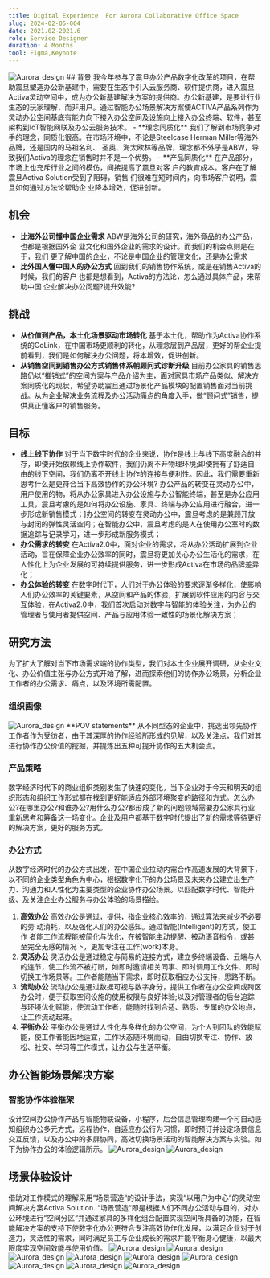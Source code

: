 ```yaml
---
title: Digital Experience  For Aurora Collaborative Office Space
slug: 2024-02-05-004
date: 2021.02-2021.6
role: Service Designer 
duration: 4 Months 
tool: Figma,Keynote
---
```


<Image src="/office_design/office_014.png" alt="Aurora_design" className="my-6 rounded-lg"/>
## 背景
我今年参与了震旦办公产品数字化改革的项目，在帮助震旦塑造办公新基建中，需要在生态中引入云服务商、软件提供商，进入震旦Activa灵动空间中，成为办公新基建解决方案的提供商。办公新基建，是要让行业生态的玩家理解，而非用户。通过智能办公场景解决方案使ACTIVA产品系列作为灵动办公空间基底有能力向下接入办公空间及设施向上接入办公终端、软件，甚至架构到IoT智能网联及办公云服务技术。
- **理念同质化**
我们了解到市场竞争对手的理念，同质化很高。在市场环境中，不论是Steelcase Herman Miller等海外品牌，还是国内的马祖名利、 圣奥、海太欧林等品牌，理念都不外乎是ABW，导致我们Activa的理念在销售时并不是一个优势。
- **产品同质化**
在产品部分，市场上也充斥行业之间的模仿，间接提高了震旦对客 户的教育成本。客户在了解震旦Activa Solution受到了阻碍，销售 们很难在短时间内，向市场客户说明，震旦如何通过方法论帮助企 业降本增效，促进创新。


## 机会
- **比海外公司懂中国企业需求**
ABW是海外公司的研究，海外竟品的办公产品，也都是根据国外企 业文化和国外企业的需求的设计。而我们的机会点则是在于，我们 更了解中国的企业，不论是中国企业的管理文化，还是办公需求
- **比外国人懂中国人的办公方式**
回到我们的销售协作系统，或是在销售Activa的时候，我们的客户 也都是想看到，Activa的方法论，怎么通过具体产品，来帮助中国 企业解决办公问题?提升效能?


## 挑战
- **从价值到产品，本土化场景驱动市场转化**
基于本土化，帮助作为Activa协作系统的CoLink，在中国市场更顺利的转化，从理念层到产品层，更好的帮企业提前看到，我们是如何解决办公问题，将本增效，促进创新。
- **从销售空间到销售办公方式销售体系朝顾问式诊断升级**
目前办公家具的销售思路仍以“推销式”的空间方案与产品介绍为主，面对家具市场产品类似、解决方案同质化的现状，希望协助震旦通过场景化产品模块的配置销售面对当前挑战。从为企业解决业务流程及办公活动痛点的角度入手，做“顾问式”销售，提供真正懂客户的销售服务。


## 目标
- **线上线下协作**
对于当下数字时代的企业来说，协作是线上与线下高度融合的并存，即使开始依赖线上协作软件，我们仍离不开物理环境;即使拥有了舒适自由的线下空间，我们仍离不开线上协作的连接与便利性。因此，我们需要重新思考什么是更符合当下高效协作的办公环境?
办公产品的转变在灵动办公中，用户使用的物，将从办公家具进入办公设施与办公智能终端，甚至是办公应用工具，震旦考慮的是如何将办公设施、家具、终端与办公应用进行融合，进一步形成新销售模式；︎办公空间的转变在灵动办公中，震旦考虑的是兼顾开放与封闭的弹性灵活空间；在智能办公中，震旦考虑的是人在使用办公室时的数据追踪与记录学习，进一步形成新服务模式；
- **办公需求的转变**
在Activa2.0中，面对企业的需求，将从办公活动扩展到企业活动，旨在保障企业办公效率的同时，震旦将更加关心办公生活化的需求，在人性化上为企业发展的可持续提供服务，进一步形成Activa在市场的品牌差异化；
- **办公体验的转变**
在数字时代下，人们对于办公体验的要求逐渐多样化，使影响人们办公效率的关键要素，从空间和产品的体验，扩展到软件应用的内容与交互体验，在Activa2.0中，我们首次启动对数字与智能的体验关注，为办公的管理者与使用者提供空间、产品与应用体验一致性的场景化解决方案；


## 研究方法
为了扩大了解对当下市场需求端的协作类型，我们对本土企业展开调研，从企业文化、办公价值主张与办公方式开始了解，进而探索他们的协作办公场景，分析企业工作者的办公需求、痛点，以及环境所需配置。


### 组织画像
<Image src="/office_design/office_02.jpeg" alt="Aurora_design" className="my-6 rounded-lg"/>
**POV statements**
从不同型态的企业中，挑选出领先协作工作者作为受彷者，由于其深厚的协作经验所形成的见解，以及关注点，我们对其进行协作办公价值的挖掘，并提炼出五种可提升协作的五大机会点。


### 产品策略
数字经济时代下的商业组织类别发生了快速的变化，当下企业对于今天和明天的组织形态和组织工作形式都在找到更好能适应外部环境聚变的路径和方式。怎么办公?在哪里办公?和谁办公?用什么办公?都形成了新的问题领域需要办公家具行业重新思考和筹备这一场变化。企业及用户都基于数字时代提出了新的需求等待更好的解决方案，更好的服务方式。


### 办公方式
从数字经济时代的办公方式出发，在中国企业拉动内需合作高速发展的大背景下，以不同的企业类型角色为中心，根据数字化下的办公场景及未来办公建立出生产力、沟通力和人性化为主要类型的企业协作办公场景。以匹配数字时代、智能升级、及关注企业办公服务与办公体验的场景描绘。
1. **高效办公**
高效办公是通过，提供，指企业核心效率的，通过算法来减少不必要的劳 动消耗，以及强化人们的办公感知。通过智能(Intelligent)的方式，使工作 者能工作流程能被简化与优化，在被智能主动提醒、被动语音指令，或甚 至完全无感的情况下，更加专注在工作(work)本身。
2. **灵活办公**
灵活办公是通过稳定与简易的连接方式，建立多终端设备、云端与人的连节，使工作流不被打断，如即时邀请相关同事、即时调用工作文件、即时切换工作场景等。工作者能随当下需求，即时获取相应办公支持，思路不断。
3. **流动办公**
流动办公是通过数据可视与数字身分，提供工作者在办公空间或跨区办公时，便于获取空间设施的使用权限与良好体验;以及对管理者的后台追踪与环境优化赋能，使流动工作者，能随时找到合适、熟悉、专属的办公地点，让工作流动起来。
4. **平衡办公**
平衡办公是通过人性化与多样化的办公空间，为个人到团队的效能赋能，使工作者能因地适宜，工作状态随环境而动，自由切换专注、协作、放松、社交、学习等工作模式，让办公与生活平衡。


## 办公智能场景解决方案
### 智能协作体验框架
设计空间办公协作产品与智能物联设备，小程序，后台信息管理构建一个可自动感知组织办公多元方式，远程协作，自适应办公行为习惯，即时预订并设定场景信息交互反馈，以及办公中的多屏协同，高效切换场景活动的智能解决方案与实验。如下为协作办公的体验逻辑所示。
<Image src="/office_design/office_03.png" alt="Aurora_design" className="my-6 rounded-lg"/>
<Image src="/office_design/office_04.png" alt="Aurora_design" className="my-6 rounded-lg"/>


## 场景体验设计
借助对工作模式的理解采用“场景营造“的设计手法，实现“以用户为中心“的灵动空间解决方案Activa Solution. “场景营造“即是根据人们不同办公活动与目的，对办公环境进行“空间分区“并通过家具的多样化组合配置实现空间所具备的功能，在智能解决方案的支持下使数字化办公更符合专注高效协作化发展，以满足企业对于创造力，灵活性的需求，同时满足员工与企业成长的需求并能平衡身心健康，以最大限度实现空间效能与使用价值。
<Image src="/office_design/office_05.png" alt="Aurora_design" className="my-6 rounded-lg"/>
<Image src="/office_design/office_06.jpg" alt="Aurora_design" className="my-6 rounded-lg"/>
<Image src="/office_design/office_07.jpg" alt="Aurora_design" className="my-6 rounded-lg"/>
<Image src="/office_design/office_08.jpg" alt="Aurora_design" className="my-6 rounded-lg"/>
<Image src="/office_design/office_09.jpg" alt="Aurora_design" className="my-6 rounded-lg"/>
<Image src="/office_design/office_010.jpg" alt="Aurora_design" className="my-6 rounded-lg"/>
<Image src="/office_design/office_011.jpg" alt="Aurora_design" className="my-6 rounded-lg"/>
<Image src="/office_design/office_012.jpg" alt="Aurora_design" className="my-6 rounded-lg"/>
<Image src="/office_design/office_013.jpg" alt="Aurora_design" className="my-6 rounded-lg"/>